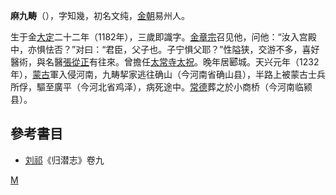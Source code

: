 '''麻九畴'''（{{bd|1182年||1232年|catIdx=M}}），字知幾，初名文纯，[[金朝|金朝]]易州人。

生于金[[大定_(金朝)|大定]]二十二年（1182年），三歲即識字。[[金章宗|金章宗]]召见他，问他：“汝入宫殿中，亦惧怯否？”对曰：“君臣，父子也。子宁惧父耶？”性隘狭，交游不多，喜好醫術，與名醫[[張從正|張從正]]有往來。曾擔任[[太常寺|太常寺]][[太祝|太祝]]。晚年居郾城。天兴元年（1232年），[[蒙古|蒙古]]軍入侵河南，九畴挈家逃往确山（今河南省确山县），半路上被蒙古士兵所俘，驅至廣平（今河北省鸡泽），病死途中。[[常德|常德]]葬之於小商桥（今河南临颍县）。

==參考書目==
*[[刘祁|刘祁]]《归潜志》卷九
[[category:金朝政治人物|M]]